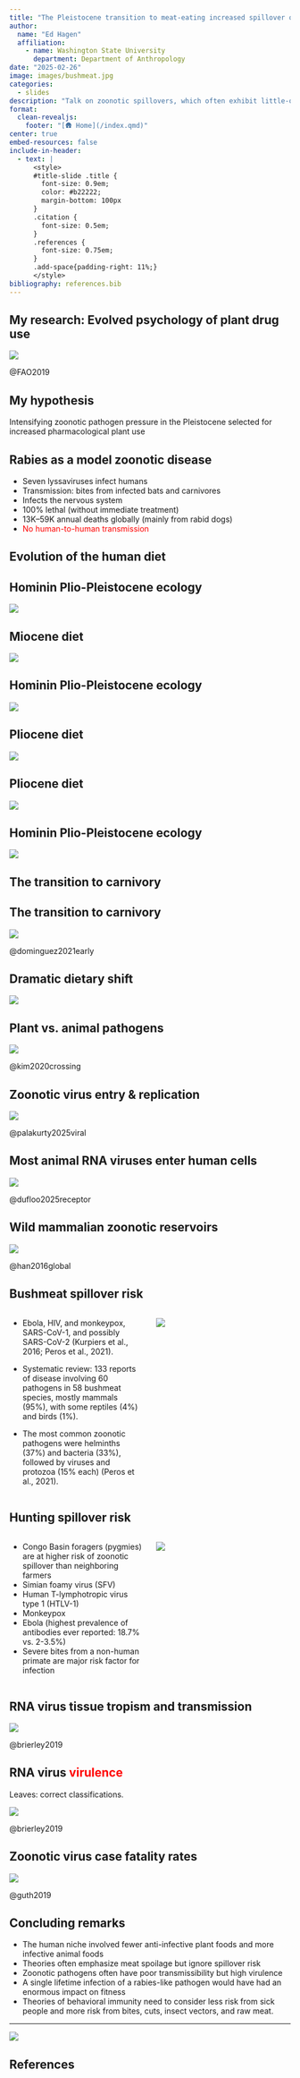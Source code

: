 ```yaml
---
title: "The Pleistocene transition to meat-eating increased spillover of zoonotic diseases"
author: 
  name: "Ed Hagen"
  affiliation: 
    - name: Washington State University
      department: Department of Anthropology
date: "2025-02-26"
image: images/bushmeat.jpg
categories:
  - slides
description: "Talk on zoonotic spillovers, which often exhibit little-or-no human-to-human transmission, but like rabies, can be deadly. KISS conference, San Francisco Feb 2025"
format:
  clean-revealjs:
    footer: "[🛖 Home](/index.qmd)"
center: true
embed-resources: false
include-in-header:
  - text: |
      <style>
      #title-slide .title {
        font-size: 0.9em;
        color: #b22222;
        margin-bottom: 100px
      }
      .citation {
        font-size: 0.5em;
      }
      .references {
        font-size: 0.75em;
      }
      .add-space{padding-right: 11%;}
      </style>
bibliography: references.bib
---
```


## My research: Evolved psychology of plant drug use

![](images/drug_plants.png){fig-align=center}

@FAO2019

## My hypothesis

Intensifying zoonotic pathogen pressure in the Pleistocene selected for increased pharmacological plant use

## Rabies as a model zoonotic disease

* Seven lyssaviruses infect humans
* Transmission: bites from infected bats and carnivores
* Infects the nervous system
* 100% lethal (without immediate treatment)
* 13K--59K annual deaths globally (mainly from rabid dogs)
* [No human-to-human transmission]{style="color:red;"}

## {background-color="black" background-image="images/Star-Trek-Mirror-Mirror-3.jpg"}

## Evolution of the human diet 

## Hominin Plio-Pleistocene ecology

![](images/ecoDOLdiagram4.png){fig-align=center}

## Miocene diet

![](images/chimp-habituation-3-1024x683.jpeg){fig-align=center}


## Hominin Plio-Pleistocene ecology

![](images/ecoDOLdiagram4.png){fig-align=center}

## Pliocene diet

![](images/chimp_lucy.jpg){fig-align=center}

## Pliocene diet

![](images/dentition.jpg){fig-align=center}

## Hominin Plio-Pleistocene ecology

![](images/ecoDOLdiagram4.png){fig-align=center}

## The transition to carnivory {background-color="black" background-image="images/aka_kids.jpg"}

## The transition to carnivory

![](images/cutmarks.jpg){fig-align=center}

@dominguez2021early

## Dramatic dietary shift

![](images/proportion_meat.png){fig-align=center}

## Plant vs. animal pathogens

![](images/plant_animal_cells.png){fig-align=center}

@kim2020crossing

## Zoonotic virus entry & replication

![](images/virusentry.png){fig-align=center}

@palakurty2025viral

## Most animal RNA viruses enter human cells

![](images/41564_2024_1879_Fig2_HTML.png){fig-align=center}

@dufloo2025receptor

## Wild mammalian zoonotic reservoirs

![](images/han2016_zoonoses.png){fig-align=center}

@han2016global

## Bushmeat spillover risk {.smaller}

:::: {.columns}
::: {.column width="50%"}
* Ebola, HIV, and monkeypox, SARS-CoV-1, and possibly SARS-CoV-2 (Kurpiers et al., 2016; Peros et al., 2021). 

* Systematic review: 133 reports of disease involving 60 pathogens in 58 bushmeat species, mostly mammals (95%), with some reptiles (4%) and birds (1%). 

* The most common zoonotic pathogens were helminths (37%) and bacteria (33%), followed by viruses and protozoa (15% each) (Peros et al., 2021).
:::

::: {.column width="50%"}
![](images/bushmeat.jpg)
:::
::::

## Hunting spillover risk {.smaller}

:::: {.columns}
::: {.column width="50%"}
* Congo Basin foragers (pygmies) are at higher risk of zoonotic spillover than neighboring farmers
* Simian foamy virus (SFV)
* Human T-lymphotropic virus type 1 (HTLV-1)
* Monkeypox
* Ebola (highest prevalence of antibodies ever reported: 18.7% vs. 2-3.5%)
* Severe bites from a non-human primate are major risk factor for infection
:::

::: {.column width="50%"}
![](images/akadude.jpg)
:::
::::

## RNA virus tissue tropism and transmission

![](images/tropism.png)

@brierley2019

## RNA virus <span style="color:red;">virulence</span>

Leaves: correct classifications. 

![](images/pbio.3000206.g002.png)

@brierley2019

## Zoonotic virus case fatality rates

![](images/casefatalityrates.png)

@guth2019

## Concluding remarks {.smaller}

* The human niche involved fewer anti-infective plant foods and more infective animal foods
* Theories often emphasize meat spoilage but ignore spillover risk
* Zoonotic pathogens often have poor transmissibility but high virulence
* A single lifetime infection of a rabies-like pathogen would have had an enormous impact on fitness
* Theories of behavioral immunity need to consider less risk from sick people and more risk from bites, cuts, insect vectors, and raw meat.

---

![](images/DRC.png)

## References